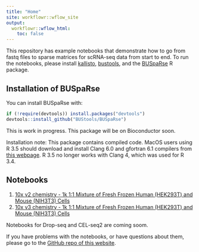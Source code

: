 ```yaml
---
title: "Home"
site: workflowr::wflow_site
output:
  workflowr::wflow_html:
    toc: false
---
```


This repository has example notebooks that demonstrate how to go from fastq files to sparse matrices for scRNA-seq data from start to end. To run the notebooks, please install [kallisto](https://pachterlab.github.io/kallisto/starting), [bustools](https://github.com/BUStools/bustools), and the [BUSpaRse](https://github.com/BUStools/BUSpaRse) R package. 

## Installation of BUSpaRse
You can install BUSpaRse with:

``` r
if (!require(devtools)) install.packages("devtools")
devtools::install_github("BUStools/BUSpaRse")
```

This is work in progress. This package will be on Bioconductor soon.

Installation note: This package contains compiled code. MacOS users using R 3.5 should download and install Clang 6.0 and gfortran 6.1 compilers from [this webpage](https://cran.r-project.org/bin/macosx/tools/). R 3.5 no longer works with Clang 4, which was used for R 3.4.

## Notebooks
1. [10x v2 chemistry - 1k 1:1 Mixture of Fresh Frozen Human (HEK293T) and Mouse (NIH3T3) Cells](10xv2.html)
2. [10x v3 chemistry - 1k 1:1 Mixture of Fresh Frozen Human (HEK293T) and Mouse (NIH3T3) Cells](10xv3.html)

Notebooks for Drop-seq and CEL-seq2 are coming soom.

If you have problems with the notebooks, or have questions about them, please go to the [GitHub repo of this website](https://bustools.github.io/BUS_notebooks_R/index.html).
